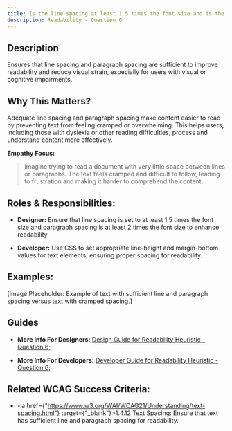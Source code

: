 ```yaml
---
title: Is the line spacing at least 1.5 times the font size and is the spacing between paragraphs at least 2 times the font size?
description: Readability - Question 6
---
```


## Description

Ensures that line spacing and paragraph spacing are sufficient to improve readability and reduce visual strain, especially for users with visual or cognitive impairments.

## Why This Matters?

Adequate line spacing and paragraph spacing make content easier to read by preventing text from feeling cramped or overwhelming. This helps users, including those with dyslexia or other reading difficulties, process and understand content more effectively.

**Empathy Focus:**
> Imagine trying to read a document with very little space between lines or paragraphs. The text feels cramped and difficult to follow, leading to frustration and making it harder to comprehend the content.

## Roles & Responsibilities:

- **Designer:** Ensure that line spacing is set to at least 1.5 times the font size and paragraph spacing is at least 2 times the font size to enhance readability.

- **Developer:** Use CSS to set appropriate line-height and margin-bottom values for text elements, ensuring proper spacing for readability.

## Examples:

[Image Placeholder: Example of text with sufficient line and paragraph spacing versus text with cramped spacing.]

## Guides

- **More Info For Designers:** <a href="/docs/design-guide/readability/question-6">Design Guide for Readability Heuristic - Question 6;</a>

- **More Info For Developers:** <a href="/docs/developer-guide/readability/question-6">Developer Guide for Readability Heuristic - Question 6;</a>

## Related WCAG Success Criteria:

- <a href={"https://www.w3.org/WAI/WCAG21/Understanding/text-spacing.html"} target={"_blank"}>1.4.12 Text Spacing</a>: Ensure that text has sufficient line and paragraph spacing for readability.

